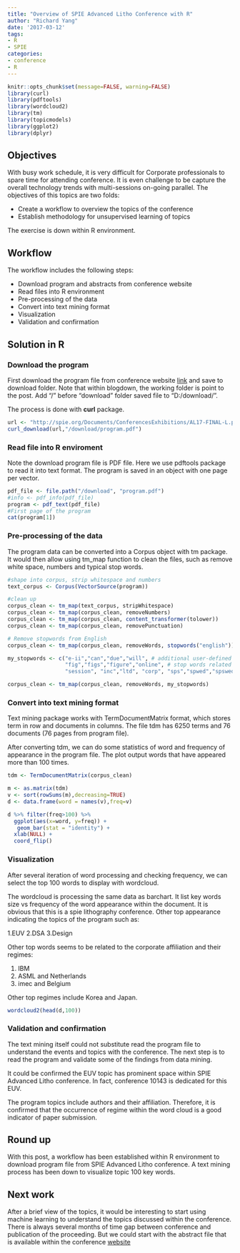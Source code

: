 ```yaml
---
title: "Overview of SPIE Advanced Litho Conference with R"
author: "Richard Yang"
date: '2017-03-12'
tags:
- R
- SPIE
categories:
- conference
- R
---
```


```r
knitr::opts_chunk$set(message=FALSE, warning=FALSE)
library(curl)
library(pdftools)
library(wordcloud2)
library(tm)
library(topicmodels)
library(ggplot2)
library(dplyr)
```

## Objectives

With busy work schedule, it is very difficult for Corporate professionals to spare time for attending conference. It is even challenge to be capture the overall technology trends with multi-sessions on-going parallel. The objectives of this topics are two folds:

- Create a workflow to overview the topics of the conference
- Establish methodology for unsupervised learning of topics

The exercise is down within R environment.

## Workflow

The workflow includes the following steps:

- Download program and abstracts from conference website
- Read files into R environment
- Pre-processing of the data
- Convert into text mining format
- Visualization
- Validation and confirmation

## Solution in R

### Download the program

First download the program file from conference website [link](http://spie.org/Documents/ConferencesExhibitions/AL17-FINAL-L.pdf) and save to download folder. Note that within blogdown, the working folder is point to the post. Add "/" before "download" folder saved file to "D:/download/".

The process is done with **curl** package.

```r
url <- "http://spie.org/Documents/ConferencesExhibitions/AL17-FINAL-L.pdf"
curl_download(url,"/download/program.pdf")

```

### Read file into R enviroment

Note the download program file is PDF file. Here we use pdftools package to read it into text format. The program is saved in an object with one page per vector.  

```r

pdf_file <- file.path("/download", "program.pdf")
#info <- pdf_info(pdf_file)
program <- pdf_text(pdf_file)
#First page of the program
cat(program[1])

```

### Pre-processing of the data

The program data can be converted into a Corpus object with tm package. It would then allow using tm_map function to clean the files, such as remove white space, numbers and typical stop words.

```r
#shape into corpus, strip whitespace and numbers
text_corpus <- Corpus(VectorSource(program))

#clean up 
corpus_clean <- tm_map(text_corpus, stripWhitespace)
corpus_clean <- tm_map(corpus_clean, removeNumbers)
corpus_clean <- tm_map(corpus_clean, content_transformer(tolower))
corpus_clean <- tm_map(corpus_clean, removePunctuation)

# Remove stopwords from English
corpus_clean <- tm_map(corpus_clean, removeWords, stopwords("english"))

my_stopwords <- c("e-ii","can","due","will", # additional user-defined stop words
                  "fig","figs","figure","online", # stop words related to figure captions
                  "session", "inc","ltd", "corp", "sps","spwed","spswed","spstue", "committee","conference","chair","program","univ") # stop words related to the conference

corpus_clean <- tm_map(corpus_clean, removeWords, my_stopwords)
```

### Convert into text mining format

Text mining package works with TermDocumentMatrix format, which stores term in row and documents in columns. The file tdm has 6250 terms and 76 documents (76 pages from program file).

After converting tdm, we can do some statistics of word and frequency of appearance in the program file. The plot output words that have appeared more than 100 times.


```r
tdm <- TermDocumentMatrix(corpus_clean)

m <- as.matrix(tdm)
v <- sort(rowSums(m),decreasing=TRUE)
d <- data.frame(word = names(v),freq=v)

d %>% filter(freq>100) %>%
  ggplot(aes(x=word, y=freq)) +
   geom_bar(stat = "identity") +
  xlab(NULL) +
  coord_flip()

```

### Visualization

After several iteration of word processing and checking frequency, we can select the top 100 words to display with wordcloud. 

The wordcloud is processing the same data as barchart. It list key words size vs frequency of the word appearance within the document. It is obvious that this is a spie lithography conference. Other top appearance indicating the topics of the program such as:

1.EUV
2.DSA
3.Design

Other top words seems to be related to the corporate affiliation and their regimes:

1. IBM
2. ASML and Netherlands
3. imec and Belgium

Other top regimes include Korea and Japan.


```r
wordcloud2(head(d,100))
```

### Validation and confirmation

The text mining itself could not substitute read the program file to understand the events and topics with the conference. The next step is to read the program and validate some of the findings from data mining.

It could be confirmed the EUV topic has prominent space within SPIE Advanced Litho conference. In fact, conference 10143 is dedicated for this EUV.

The program topics include authors and their affiliation. Therefore, it is confirmed that the occurrence of regime within the word cloud is a good indicator of paper submission.

## Round up

With this post, a workflow has been established within R environment to download program file from SPIE Advanced Litho conference. A text mining process has been down to visualize topic 100 key words.

## Next work

After a brief view of the topics, it would be interesting to start using machine learning to understand the topics discussed within the conference. There is always several months of time gap between conference and publication of the proceeding. But we could start with the abstract file that is available within the conference [website]("http://spie.org/Documents/ConferencesExhibitions/AL17-Abstracts.pdf")